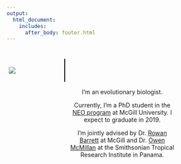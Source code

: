```yaml
---
output:
  html_document:
    includes:
      after_body: footer.html
---
```


<meta name="viewport" content="width=device-width, initial-scale=1">
<style>
* {
    box-sizing: border-box;
}

/* Create two unequal columns that floats next to each other */
.column {
    float: left;
    padding: 5px;
}

.left {
  width: 34%;
  border-right: 2px solid black;
}

.right {
  padding-top: 55px;
  width: 66%;
  text-align: center;
}
.coltext {
  position: inherit;
  top: 50%;
  left: 50%;
  transform: translate(-50%, -50%);
}

/* Clear floats after the columns */
.row:after {
    content: "";
    display: table;
    clear: both;
}

/* Responsive layout - makes the two columns stack on top of each other instead of next to each other */
@media screen and (max-width: 600px) {
    .column {
        width: 100%;
    }
}

img {
    display: block;
    margin-left: auto;
    margin-right: auto;
}


</style>


<h1>  </h1>

<div class="row">
  <span title="This is what I look like">
  <div class="column left">
  
  <img src="headshot.jpg">
  
  </div>
  </span>
  <div class="column right">
  
  I'm an evolutionary biologist.
  
  Currently, I'm a PhD student in the [NEO program](https://www.mcgill.ca/neo/) at McGill University. I expect to graduate in 2019. 
   
   I'm jointly advised by Dr. [Rowan Barrett](https://barrettlab.ca) at McGill and Dr. [Owen McMillan](https://stri.si.edu/scientist/owen-mcmillan) at the Smithsonian Tropical Research Institute in Panama.
   
   
   
   <span title="Email"> [<i class="fa fa-envelope-o fa-2x"></i>](mailto:timothy.thurman@mail.mcgill.ca) </span> <span title="Google Scholar">  [<i class="ai ai-google-scholar ai-2x"></i>](https://scholar.google.ca/citations?view_op=list_works&hl=en&user=j-5nTf8AAAAJ&gmla=AJsN-F5SygsvDuBt0TbYUPnoDe2NasrS9VGRzyAqxhbN-oYZxfOsS8GLpP-dD_D2MV0YsoGvc3YezfHZze647uicXefHMurOvZ0IZzFxjbC18RRpyWdXcP0TVW5vNvuqayPuUIa4gdw-) </span> <span title="GitHub">   [<i class="fa fa-github fa-2x"></i>](https://github.com/tjthurman) </span> <span title="ResearchGate">   [<i class="ai ai-researchgate ai-2x"></i>](https://www.researchgate.net/profile/Timothy_Thurman) </span> <span title="OrcID">   [<i class="ai ai-orcid ai-2x"></i>](https://orcid.org/0000-0002-9602-6226) </span> <span title="Mailing address"> [<i class="fa fa-map-marker-alt fa-2x"></i>](https://www.google.com/maps/place/Redpath+Museum/@45.5044868,-73.5797139,17z/data=!3m1!4b1!4m5!3m4!1s0x4cc91a47279b007b:0xbe8a7d9f319d4f92!8m2!3d45.5044831!4d-73.5775199) </span>
   
  </div>
  </div>
</body>


